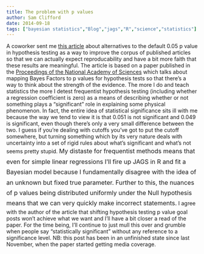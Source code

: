 ```yaml
---
title: The problem with p values
author: Sam Clifford
date: 2014-09-18
tags: ["bayesian statistics","Blog","jags","R","science","statistics"]
---
```


A coworker sent me [this article](http://theconversation.com/the-problem-with-p-values-how-significant-are-they-really-20029?utm_medium=email&utm_campaign=Latest+from+The+Conversation+for+12+November+2013&utm_content=Latest+from+The+Conversation+for+12+November+2013+CID_036de2eab3f9b92457ea3d5b919247bc&utm_source=campaign_monitor&utm_term=The%20problem%20with%20p%20values%20how%20significant%20are%20they%20really) about alternatives to the default 0.05 p value in hypothesis testing as a way to improve the corpus of published articles so that we can actually expect reproducability and have a bit more faith that these results are meaningful. The article is based on a paper published in the [Proceedings of the National Academy of Sciences](http://www.pnas.org/content/early/2013/10/28/1313476110.abstract) which talks about mapping Bayes Factors to p values for hypothesis tests so that there's a way to think about the strength of the evidence. The more I do and teach statistics the more I detest frequentist hypothesis testing (including whether a regression coefficient is zero) as a means of describing whether or not something plays a "significant" role in explaining some physical phenomenon. In fact, the entire idea of statistical significance sits ill with me because the way we tend to view it is that 0.051 is not significant and 0.049 is significant, even though there's only a very small difference between the two. I guess if you're dealing with cutoffs you've got to put the cutoff somewhere, but turning something which by its very nature deals with uncertainty into a set of rigid rules about what's significant and what's not seems pretty stupid. <span style="line-height:1.714285714;font-size:1rem;">My distaste for frequentist methods means that even for simple linear regressions I'll fire up JAGS in R and fit a Bayesian model because I fundamentally disagree with the idea of an unknown but fixed true parameter. Further to this, the nuances of p values being distributed uniformly under the Null hypothesis means that we can very quickly make incorrect statements.</span> I agree with the author of the article that shifting hypothesis testing p value goal posts won't achieve what we want and I'll have a bit closer a read of the paper. For the time being, I'll continue to just mull this over and grumble when people say "statistically significant" without any reference to a significance level. NB: this post has been in an unfinished state since last November, when the paper started getting media coverage.